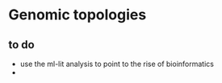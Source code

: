 # Genomic topologies 

## to do 

- use the ml-lit analysis to point to the rise of bioinformatics
- 